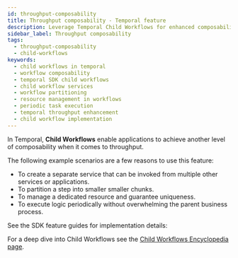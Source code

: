 ```yaml
---
id: throughput-composability
title: Throughput composability - Temporal feature
description: Leverage Temporal Child Workflows for enhanced composability and efficiency. Partition steps, manage resources, invoke multiple services, and execute periodic logic seamlessly.
sidebar_label: Throughput composability
tags:
  - throughput-composability
  - child-workflows
keywords:
  - child workflows in temporal
  - workflow composability
  - temporal SDK child workflows
  - child workflow services
  - workflow partitioning
  - resource management in workflows
  - periodic task execution
  - temporal throughput enhancement
  - child workflow implementation
---
```



In Temporal, **Child Workflows** enable applications to achieve another level of composability when it comes to throughput.

The following example scenarios are a few reasons to use this feature:

- To create a separate service that can be invoked from multiple other services or applications.
- To partition a step into smaller smaller chunks.
- To manage a dedicated resource and guarantee uniqueness.
- To execute logic periodically without overwhelming the parent business process.

See the SDK feature guides for implementation details:

<RelatedReadContainer>
  <RelatedReadItem path="/develop/go/child-workflows" text="Go SDK Child Workflow feature guide" archetype="feature-guide" />
  <RelatedReadItem path="/develop/java/child-workflows" text="Java SDK Child Workflow feature guide" archetype="feature-guide" />
  <RelatedReadItem path="/develop/php/child-workflows" text="PHP SDK Child Workflow feature guide" archetype="feature-guide" />
  <RelatedReadItem path="/develop/python/child-workflows" text="Python SDK Child Workflow feature guide" archetype="feature-guide" />
  <RelatedReadItem path="/develop/typescript/child-workflows" text="TypeScript SDK Child Workflow feature guide" archetype="feature-guide" />
  <RelatedReadItem path="/develop/dotnet/child-workflows" text=".NET SDK Child Workflow feature guide" archetype="feature-guide" />
</RelatedReadContainer>

For a deep dive into Child Workflows see the [Child Workflows Encyclopedia page](/encyclopedia/child-workflows).
